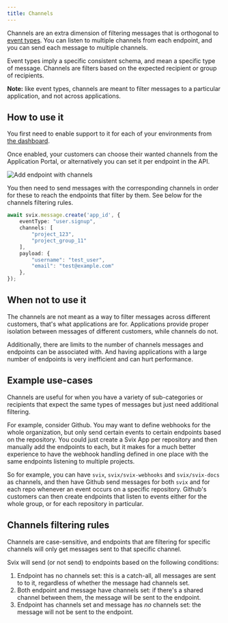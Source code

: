 ```yaml
---
title: Channels
---
```


Channels are an extra dimension of filtering messages that is orthogonal to [event types](./event-types.mdx). You can listen to multiple channels from each endpoint, and you can send each message to multiple channels.

Event types imply a specific consistent schema, and mean a specific type of message. Channels are filters based on the expected recipient or group of recipients.

**Note:** like event types, channels are meant to filter messages to a particular application, and not across applications.

## How to use it

You first need to enable support to it for each of your environments from [the dashboard](https://dashboard.svix.com/settings/organization/general-settings).

Once enabled, your customers can choose their wanted channels from the Application Portal, or alternatively you can set it per endpoint in the API.

![Add endpoint with channels](./img/channels.png)

You then need to send messages with the corresponding channels in order for these to reach the endpoints that filter by them. See below for the channels filtering rules.

```typescript
await svix.message.create('app_id', {
    eventType: "user.signup",
    channels: [
        "project_123",
        "project_group_11"
    ],
    payload: {
        "username": "test_user",
        "email": "test@example.com"
    },
});
```

## When not to use it

The channels are not meant as a way to filter messages across different customers, that's what applications are for. Applications provide proper isolation between messages of different customers, while channels do not.

Additionally, there are limits to the number of channels messages and endpoints can be associated with. And having applications with a large number of endpoints is very inefficient and can hurt performance.

## Example use-cases

Channels are useful for when you have a variety of sub-categories or recipients that expect the same types of messages but just need additional filtering.

For example, consider Github. You may want to define webhooks for the whole organization, but only send certain events to certain endpoints based on the repository. You could just create a Svix App per repository and then manually add the endpoints to each, but it makes for a much better experience to have the webhook handling defined in one place with the same endpoints listening to multiple projects.

So for example, you can have `svix`, `svix/svix-webhooks` and `svix/svix-docs` as channels, and then have Github send messages for both `svix` and for each repo whenever an event occurs on a specific repository. Github's customers can then create endpoints that listen to events either for the whole group, or for each repository in particular.

## Channels filtering rules

Channels are case-sensitive, and endpoints that are filtering for specific channels will only get messages sent to that specific channel.

Svix will send (or not send) to endpoints based on the following conditions:
1. Endpoint has no channels set: this is a catch-all, all messages are sent to to it, regardless of whether the message had channels set.
2. Both endpoint and message have channels set: if there's a shared channel between them, the message will be sent to the endpoint.
3. Endpoint has channels set and message has *no* channels set: the message will not be sent to the endpoint.
